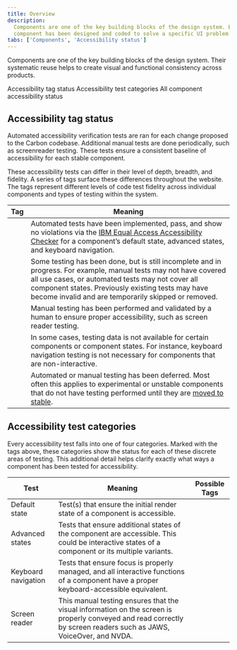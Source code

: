 ```yaml
---
title: Overview
description:
  Components are one of the key building blocks of the design system. Each
  component has been designed and coded to solve a specific UI problem.
tabs: ['Components', 'Accessibility status']
---
```



<PageDescription>

Components are one of the key building blocks of the design system. Their
systematic reuse helps to create visual and functional consistency across
products.

</PageDescription>

<AnchorLinks>

<AnchorLink>Accessibility tag status</AnchorLink>
<AnchorLink>Accessibility test categories</AnchorLink>
<AnchorLink>All component accessibility status</AnchorLink>

</AnchorLinks>

## Accessibility tag status

Automated accessibility verification tests are ran for each change proposed to
the Carbon codebase. Additional manual tests are done periodically, such as
screenreader testing. These tests ensure a consistent baseline of accessibility
for each stable component.

These accessibility tests can differ in their level of depth, breadth, and
fidelity. A series of tags surface these differences throughout the website. The
tags represent different levels of code test fidelity across individual
components and types of testing within the system.

| Tag                                                  | Meaning                                                                                                                                                                                                                                                                                 |
| ---------------------------------------------------- | --------------------------------------------------------------------------------------------------------------------------------------------------------------------------------------------------------------------------------------------------------------------------------------- |
| <A11yStatusTag tag="tested" tooltip={false} />       | Automated tests have been implemented, pass, and show no violations via the [IBM Equal Access Accessibility Checker](https://github.com/IBMa/equal-access) for a component’s default state, advanced states, and keyboard navigation.                                                   |
| <A11yStatusTag tag="partial"  tooltip={false}/>      | Some testing has been done, but is still incomplete and in progress. For example, manual tests may not have covered all use cases, or automated tests may not cover all component states. Previously existing tests may have become invalid and are temporarily skipped or removed.     |
| <A11yStatusTag tag="manual" tooltip={false} />       | Manual testing has been performed and validated by a human to ensure proper accessibility, such as screen reader testing.                                                                                                                                                               |
| <A11yStatusTag tag="notavailable" tooltip={false} /> | In some cases, testing data is not available for certain components or component states. For instance, keyboard navigation testing is not necessary for components that are non-interactive.                                                                                            |
| <A11yStatusTag tag="nottested" tooltip={false} />    | Automated or manual testing has been deferred. Most often this applies to experimental or unstable components that do not have testing performed until they are [moved to stable](https://github.com/carbon-design-system/carbon/blob/main/docs/experimental-code.md#moving-to-stable). |

## Accessibility test categories

Every accessibility test falls into one of four categories. Marked with the tags
above, these categories show the status for each of these discrete areas of
testing. This additional detail helps clarify exactly what ways a component has
been tested for accessibility.

| Test                | Meaning                                                                                                                                                            | Possible Tags                                                                                                                                      |
| ------------------- | ------------------------------------------------------------------------------------------------------------------------------------------------------------------ | -------------------------------------------------------------------------------------------------------------------------------------------------- |
| Default state       | Test(s) that ensure the initial render state of a component is accessible.                                                                                         | <A11yStatusTag tag="tested" /> <br/><A11yStatusTag tag="nottested" /><br/><A11yStatusTag tag="partial" />                                          |
| Advanced states     | Tests that ensure additional states of the component are accessible. This could be interactive states of a component or its multiple variants.                     | <A11yStatusTag tag="tested" /> <br/><A11yStatusTag tag="nottested" /><br/><A11yStatusTag tag="partial" />                                          |
| Keyboard navigation | Tests that ensure focus is properly managed, and all interactive functions of a component have a proper keyboard-accessible equivalent.                            | <A11yStatusTag tag="tested" /> <br/><A11yStatusTag tag="notavailable" /><br/><A11yStatusTag tag="partial" />                                       |
| Screen reader       | This manual testing ensures that the visual information on the screen is properly conveyed and read correctly by screen readers such as JAWS, VoiceOver, and NVDA. | <A11yStatusTag tag="notavailable" /><br/><A11yStatusTag tag="nottested" /><br/><A11yStatusTag tag="manual" /> <br/><A11yStatusTag tag="partial" /> |

<A11yStatus />
